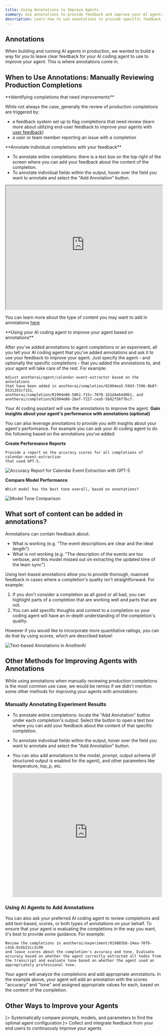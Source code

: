 ```yaml
---
title: Using Annotations to Improve Agents
summary: Use annotations to provide feedback and improve your AI agents
description: Learn how to use annotations to provide specific feedback on completions and experiments, enabling your AI coding agent to improve your agents based on real-world performance
---
```



## Annotations

When building and running AI agents in production, we wanted to build a way for you to leave clear feedback for your AI coding agent to use to improve your agent. This is where annotations come in.

## When to Use Annotations: Manually Reviewing Production Completions

<Steps>
<Step>
**Identifying completions that need improvements**

While not always the case, generally the review of production completions are triggered by:
- a feedback system set up to flag completions that need review (learn more about utilizing end-user feedback to improve your agents with [user feedback](/use-cases/user-feedback))
- a user or team member reporting an issue with a completion

</Step>
<Step>
**Annotate individual completions with your feedback**

- To annotate entire completions: there is a text box on the top right of the screen where you can add your feedback about the content of the completion.
- To annotate individual fields within the output, hover over the field you want to annotate and select the "Add Annotation" button. 

<iframe src="https://customer-turax1sz4f7wbpuv.cloudflarestream.com/72270b5b80230702252f69c9c3f4a20a/iframe" width="100%"
height="400" style={{border: 0}} allowFullScreen></iframe>

You can learn more about the type of content you may want to add in annotations [here](#what-sort-of-content-can-be-added-in-annotations)

</Step>
<Step> 
**Using your AI coding agent to improve your agent based on annotations**

After you've added annotations to agent completions or an experiment, all you tell your AI coding agent that you've added annotations and ask it to use your feedback to improve your agent. Just specify the agent - and optionally the specific completions - that you added the annotations to, and your agent will take care of the rest. For example:

```
Adjust anotherai/agent/calendar-event-extractor based on the annotations 
that have been added in anotherai/completion/01994ea5-59d3-7396-8b8f-5531355cf151, 
anotherai/completion/01994e86-5861-715c-7078-1b1d4e6440b1, and 
anotherai/completion/01994e86-2bef-7227-cea5-5b82f56f7bc7.
```

Your AI coding assistant will use the annotations to improve the agent.
</Step>
<Step>
**Gain insights about your agent's performance with annotations (optional)**

You can also leverage annotations to provide you with insights about your agent's performance. For example you can ask your AI coding agent to do the following based on the annotations you've added:

**Create Performance Reports**

```
Provide a report on the accuracy scores for all completions of calendar-event-extraction 
that used GPT-5. 
```
![Accuracy Report for Calendar Event Extraction with GPT-5](/images/calendar-event-accuracy-report.png)

**Compare Model Performance**

```
Which model has the best tone overall, based on annotations?
```
![Model Tone Comparison](/images/model-tone-comparison.png)

</Step>
</Steps>

## What sort of content can be added in annotations?

Annotations can contain feedback about:
- What is working (e.g. "The event descriptions are clear and the ideal length")
- What is not working (e.g. "The description of the events are too verbose, and this model missed out on extracting the updated time of the team sync")

Using text-based annotations allow you to provide thorough, nuanced feedback in cases where a completion's quality isn't straightforward. For example:
1. If you don't consider a completion as all good or all bad, you can highlight parts of a completion that are working well and parts that are not.
2. You can add specific thoughts and context to a completion so your coding agent will have an in-depth understanding of the completion's quality.

However if you would like to incorporate more quantitative ratings, you can do that by using scores, which are described below!

![Text-based Annotations in AnotherAI](/images/completion-text-annotations.png)


## Other Methods for Improving Agents with Annotations

While using annotations when manually reviewing production completions is the most common use case, we would be remiss if we didn't mention some other methods for improving your agents with annotations:

### Manually Annotating Experiment Results

- To annotate entire completions: locate the "Add Annotation" button under each completion's output. Select the button to open a text box where you can add your feedback about the content of that specific completion. 
- To annotate individual fields within the output, hover over the field you want to annotate and select the "Add Annotation" button.
- You can also add annotations to the model, prompt, output schema (if structured output is enabled for the agent), and other parameters like temperature, top_p, etc.

  <iframe src="https://customer-turax1sz4f7wbpuv.cloudflarestream.com/e123814e5c765505fa03443864bb2397/iframe" width="100%"
  height="400" frameBorder="0" allowFullScreen></iframe>

### Using AI Agents to Add Annotations

You can also ask your preferred AI coding agent to review completions and add text-based, scores, or both types of annotations on your behalf. To ensure that your agent is evaluating the completions in the way you want, it's best to provide some guidance. For example:

```
Review the completions in anotherai/experiment/019885bb-24ea-70f8-c41b-0cbb22cc3c00 
and leave scores about the completion's accuracy and tone. Evaluate accuracy based on whether the agent correctly extracted all todos from the transcript and evaluate tone based on whether the agent used an appropriately professional tone.
```

Your agent will analyze the completions and add appropriate annotations. In the example above, your agent will add an annotation with the scores "accuracy" and "tone" and assigned appropriate values for each, based on the content of the completion. 

## Other Ways to Improve your Agents

<Cards>
  <Card title="Using Experiments" href="/use-cases/fundamentals/experiments" icon={<FlaskRound />}>
    Systematically compare prompts, models, and parameters to find the optimal agent configuration
  </Card>
  <Card title="End-User Feedback" href="/use-cases/user-feedback" icon={<MessageSquarePlus />}>
    Collect and integrate feedback from your end users to continuously improve your agents
  </Card>
</Cards>

